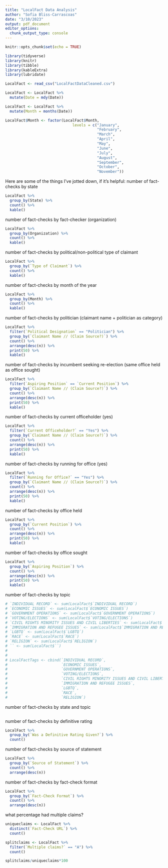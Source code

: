 ```yaml
---
title: "LocalFact Data Analysis"
author: "Sofia Bliss-Carrascoas"
date: "3/10/2023"
output: pdf_document
editor_options: 
  chunk_output_type: console
---
```


```r
knitr::opts_chunk$set(echo = TRUE)
```


```r
library(tidyverse)
library(knitr)
library(tibble)
library(kableExtra)
library(lubridate)
```

```r
LocalFact <- read_csv("LocalFactDataCleaned.csv")

LocalFact <- LocalFact %>%
  mutate(Date = mdy(Date))

LocalFact <- LocalFact %>%
  mutate(Month = months(Date))

LocalFact$Month <- factor(LocalFact$Month, 
                              levels = c("January", 
                                         "February", 
                                         "March",
                                         "April",
                                         "May",
                                         "June",
                                         "July",
                                         "August",
                                         "September",
                                         "October",
                                         "November"))
```
Here are some of the things I've jotted down, if it's helpful:
number of fact-checks by state
```r
LocalFact %>%
  group_by(State) %>%
  count() %>%
  kable()
```

number of fact-checks by fact-checker (organization)
```r
LocalFact %>%
  group_by(Organization) %>%
  count() %>%
  kable()
```

number of fact-checks by political/non-political type of claimant
```r
LocalFact %>%
  group_by(`Type of Claimant`) %>%
  count() %>%
  kable()
```

number of fact-checks by month of the year
```r
LocalFact %>%
  group_by(Month) %>%
  count() %>%
  kable()
```

number of fact-checks by politician (claimant name + politician as category)
```r
LocalFact %>%
  filter(`Political Designation` == "Politician") %>%
  group_by(`Claimant Name // (Claim Source?)`) %>%
  count() %>%
  arrange(desc(n)) %>%
  print(50) %>%
  kable()
```

number of fact-checks by incumbent seeking re-election (same office held as office sought)
```r
LocalFact %>%
  filter(`Aspiring Position` == `Current Position`) %>%
  group_by(`Claimant Name // (Claim Source?)`) %>%
  count() %>%
  arrange(desc(n)) %>%
  print(50) %>%
  kable()
```

number of fact-checks by current officeholder (yes)
```r
LocalFact %>%
  filter(`Current Officeholder?` == "Yes") %>%
  group_by(`Claimant Name // (Claim Source?)`) %>%
  count() %>%
  arrange(desc(n)) %>%
  print(50) %>%
  kable()
```

number of fact-checks by running for office (yes)
```r
LocalFact %>%
  filter(`Running for Office?` == "Yes") %>%
  group_by(`Claimant Name // (Claim Source?)`) %>%
  count() %>%
  arrange(desc(n)) %>%
  print(50) %>%
  kable()
```

number of fact-checks by office held
```r
LocalFact %>%
  group_by(`Current Position`) %>%
  count() %>%
  arrange(desc(n)) %>%
  print(50) %>%
  kable()
```

number of fact-checks by office sought
```r
LocalFact %>%
  group_by(`Aspiring Position`) %>%
  count() %>%
  arrange(desc(n)) %>%
  print(50) %>%
  kable()
```

number of fact-checks by topic
```r
# `INDIVIDUAL RECORD` <- sum(LocalFact$`INDIVIDUAL RECORD`)
# `ECONOMIC ISSUES` <- sum(LocalFact$`ECONOMIC ISSUES`)
# `GOVERNMENT OPERATIONS` <- sum(LocalFact$`GOVERNMENT OPERATIONS`)
# `VOTING/ELECTIONS` <- sum(LocalFact$`VOTING/ELECTIONS`)
# `CIVIL RIGHTS MINORITY ISSUES AND CIVIL LIBERTIES` <- sum(LocalFact$`CIVIL RIGHTS MINORITY ISSUES AND CIVIL LIBERTIES`)
# `IMMIGRATION AND REFUGEE ISSUES` <- sum(LocalFact$`IMMIGRATION AND REFUGEE ISSUES`)
# `LGBTQ` <- sum(LocalFact$`LGBTQ`)
# `RACE` <- sum(LocalFact$`RACE`)
# `RELIGION` <- sum(LocalFact$`RELIGION`)
# `` <- sum(LocalFact$``)
# 
# 
# LocalFactTags <- cbind(`INDIVIDUAL RECORD`, 
#                        `ECONOMIC ISSUES`, 
#                        `GOVERNMENT OPERATIONS`,
#                        `VOTING/ELECTIONS`,
#                        `CIVIL RIGHTS MINORITY ISSUES AND CIVIL LIBERTIES`,
#                        `IMMIGRATION AND REFUGEE ISSUES`,
#                        `LGBTQ`,
#                        `RACE`,
#                        `RELIGION`)

```

number of fact-checks by state and topic
```r

```

number of fact-checks by definitive rating
```r
LocalFact %>%
  group_by(`Was a Definitive Rating Given?`) %>%
  count()
```

number of fact-checks by source of statement
```r
LocalFact %>%
  group_by(`Source of Statement`) %>%
  count() %>%
  arrange(desc(n))
```

number of fact-checks by fact-check format
```r
LocalFact %>%
  group_by(`Fact-Check Format`) %>%
  count() %>%
  arrange(desc(n))
```

what percentage had multiple claims?
```r
uniqueclaims <- LocalFact %>%
  distinct(`Fact-Check URL`) %>%
  count()

splitclaims <- LocalFact %>%
  filter(`Multiple claims?` == "A") %>%
  count()

splitclaims/uniqueclaims*100
```



